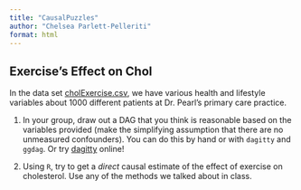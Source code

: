 ```yaml
---
title: "CausalPuzzles"
author: "Chelsea Parlett-Pelleriti"
format: html
---
```


## Exercise's Effect on Chol

In the data set [cholExercise.csv](https://raw.githubusercontent.com/chelseaparlett/CPSC540ParlettPelleriti/refs/heads/main/Data/cholExercise.csv), we have various health and lifestyle variables about 1000 different patients at Dr. Pearl's primary care practice.

1.  In your group, draw out a DAG that you think is reasonable based on the variables provided (make the simplifying assumption that there are no unmeasured confounders). You can do this by hand or with `dagitty` and `ggdag`. Or try [dagitty](https://www.dagitty.net/) online!

2.  Using `R`, try to get a *direct* causal estimate of the effect of exercise on cholesterol. Use any of the methods we talked about in class.

```r

```

## 
